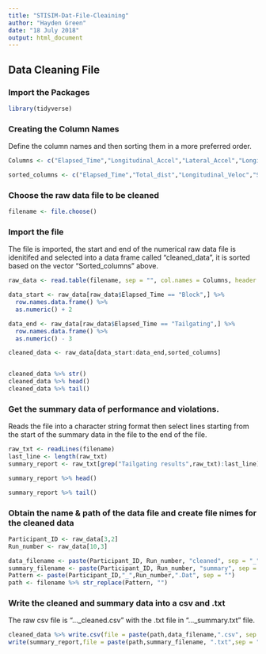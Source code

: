 ```yaml
---
title: "STISIM-Dat-File-Cleaining"
author: "Hayden Green"
date: "18 July 2018"
output: html_document
---
```


## Data Cleaning File
### Import the Packages 

```r
library(tidyverse)
```

### Creating the Column Names
Define the column names and then sorting them in a more preferred order.

```r
Columns <- c("Elapsed_Time","Longitudinal_Accel","Lateral_Accel","Longitudinal_Veloc","Lateral_Veloc","Total_dist","Lateral_Lane_Pos","Vehic_curve","Road_Curve","Steering_angle","Throttle_input","Brake_input","Crashes_comp","Marker","Speed","Steering_count","Throttle_count","Brake_Count","System_Time","RT","Trigger_Number","Speed_Limit","Left_indicator","Right_Indicator", "Driving_Tickets")

sorted_columns <- c("Elapsed_Time","Total_dist","Longitudinal_Veloc","Speed","Longitudinal_Accel", "Lateral_Lane_Pos", "Lateral_Veloc", "Lateral_Accel", "Throttle_input", "Brake_input", "Steering_angle","Throttle_count", "Brake_Count", "Steering_count", "Left_indicator", "Right_Indicator","Vehic_curve","Road_Curve", "Speed_Limit","Driving_Tickets", "Trigger_Number", "Crashes_comp", "Marker", "RT","System_Time")
```

### Choose the raw data file to be cleaned

```r
filename <- file.choose()
```

### Import the file
The file is imported, the start and end of the numerical raw data file is idenitifed and selected into a data frame called "cleaned_data", it is sorted based on the vector "Sorted_columns" above.

```r
raw_data <- read.table(filename, sep = "", col.names = Columns, header = FALSE, fill = TRUE, blank.lines.skip = FALSE, stringsAsFactors = FALSE)

data_start <- raw_data[raw_data$Elapsed_Time == "Block",] %>% 
  row.names.data.frame() %>% 
  as.numeric() + 2

data_end <- raw_data[raw_data$Elapsed_Time == "Tailgating",] %>% 
  row.names.data.frame() %>% 
  as.numeric() - 3

cleaned_data <- raw_data[data_start:data_end,sorted_columns]


cleaned_data %>% str()
cleaned_data %>% head()
cleaned_data %>% tail()
```

### Get the summary data of performance and violations.
Reads the file into a character string format then select lines starting from the start of the summary data in the file to the end of the file. 

```r
raw_txt <- readLines(filename)
last_line <- length(raw_txt)
summary_report <- raw_txt[grep("Tailgating results",raw_txt):last_line]

summary_report %>% head()

summary_report %>% tail()
```

### Obtain the name & path of the data file and create file nimes for the cleaned data

```r
Participant_ID <- raw_data[3,2]
Run_number <- raw_data[10,3]

data_filename <- paste(Participant_ID, Run_number, "cleaned", sep = "_")
summary_filename <- paste(Participant_ID, Run_number, "summary", sep = "_")
Pattern <- paste(Participant_ID,"_",Run_number,".Dat", sep = "")
path <- filename %>% str_replace(Pattern, "")
```

### Write the cleaned and summary data into a csv and .txt 
The raw csv file is "..._cleaned.csv" with the .txt file in "..._summary.txt" file.

```r
cleaned_data %>% write.csv(file = paste(path,data_filename,".csv", sep = ""), row.names = FALSE)
write(summary_report,file = paste(path,summary_filename, ".txt",sep = ""))
```
